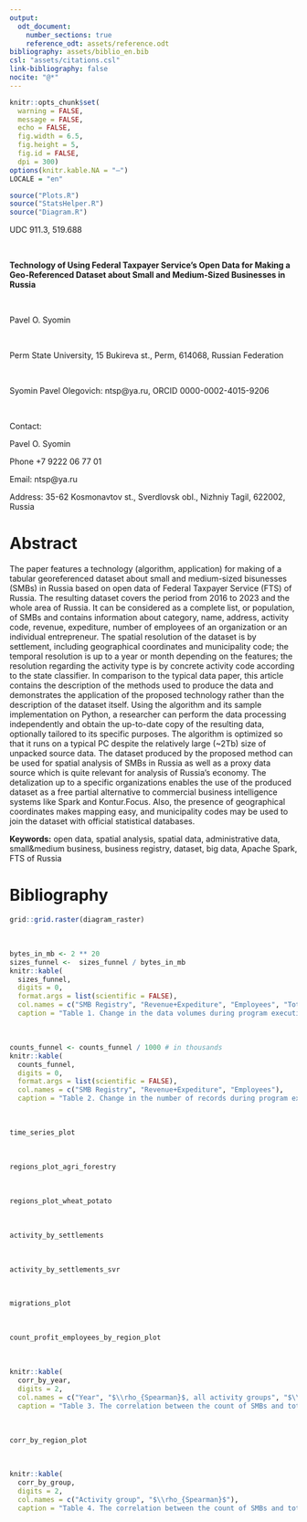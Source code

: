 ```yaml
---
output:
  odt_document:
    number_sections: true
    reference_odt: assets/reference.odt
bibliography: assets/biblio_en.bib
csl: "assets/citations.csl"
link-bibliography: false
nocite: "@*"
---
```


```r
knitr::opts_chunk$set(
  warning = FALSE, 
  message = FALSE, 
  echo = FALSE, 
  fig.width = 6.5, 
  fig.height = 5,
  fig.id = FALSE,
  dpi = 300)
options(knitr.kable.NA = "—")
LOCALE = "en"
```

```r
source("Plots.R")
source("StatsHelper.R")
source("Diagram.R")
```

UDC 911.3, 519.688

<br>

**Technology of Using Federal Taxpayer Service's Open Data for Making a Geo-Referenced Dataset about Small and Medium-Sized Businesses in Russia**

<br>

Pavel O. Syomin

<br>

Perm State University, 15 Bukireva st., Perm, 614068, Russian Federation

<br>

Syomin Pavel Olegovich: ntsp\@ya.ru, ORCID 0000-0002-4015-9206

<br>

Contact:  

Pavel O. Syomin 

Phone +7 9222 06 77 01  

Email: ntsp\@ya.ru  

Address: 35-62 Kosmonavtov st., Sverdlovsk obl., Nizhniy Tagil, 622002, Russia

# Abstract {-}

The paper features a technology (algorithm, application) for making of a tabular georeferenced dataset about small and medium-sized bisunesses (SMBs) in Russia based on open data of Federal Taxpayer Service (FTS) of Russia. The resulting dataset covers the period from 2016 to 2023 and the whole area of Russia. It can be considered as a complete list, or population, of SMBs and contains information about category, name, address, activity code, revenue, expediture, number of employees of an organization or an individual entrepreneur. The spatial resolution of the dataset is by settlement, including geographical coordinates and municipality code; the temporal resolution is up to a year or month depending on the features; the resolution regarding the activity type is by concrete activity code according to the state classifier. In comparison to the typical data paper, this article contains the description of the methods used to produce the data and demonstrates the application of the proposed technology rather than the description of the dataset itself. Using the algorithm and its sample implementation on Python, a researcher can perform the data processing independently and obtain the up-to-date copy of the resulting data, optionally tailored to its specific purposes. The algorithm is optimized so that it runs on a typical PC despite the relatively large (~2Tb) size of unpacked source data. The dataset produced by the proposed method can be used for spatial analysis of SMBs in Russia as well as a proxy data source which is quite relevant for analysis of Russia's economy. The detalization up to a specific organizations enables the use of the produced dataset as a free partial alternative to commercial business intelligence systems like Spark and Kontur.Focus. Also, the presence of geographical coordinates makes mapping easy, and municipality codes may be used to join the dataset with official statistical databases.

**Keywords:** open data, spatial analysis, spatial data, administrative data, small&medium business, business registry, dataset, big data, Apache Spark, FTS of Russia

# Bibliography {-}

<div id="refs"></div>


\newpage

```r
grid::grid.raster(diagram_raster)
```

<br>

```r
bytes_in_mb <- 2 ** 20
sizes_funnel <-  sizes_funnel / bytes_in_mb
knitr::kable(
  sizes_funnel,
  digits = 0,
  format.args = list(scientific = FALSE),
  col.names = c("SMB Registry", "Revenue+Expediture", "Employees", "Total"),
  caption = "Table 1. Change in the data volumes during program execution (in megabytes). Rows are stages, columns are source datasets and totals")
```

<br>

```r
counts_funnel <- counts_funnel / 1000 # in thousands
knitr::kable(
  counts_funnel,
  digits = 0,
  format.args = list(scientific = FALSE),
  col.names = c("SMB Registry", "Revenue+Expediture", "Employees"),
  caption = "Table 2. Change in the number of records during program execution (in thousands). Rows are stages, columns are source datasets")
```

<br>

```r
time_series_plot
```

<br>

```r
regions_plot_agri_forestry
```

<br>

```r
regions_plot_wheat_potato
```

<br>

```r
activity_by_settlements
```

<br>

```r
activity_by_settlements_svr
```

<br>

```r
migrations_plot
```

<br>

```r
count_profit_employees_by_region_plot
```

<br>

```r
knitr::kable(
  corr_by_year,
  digits = 2, 
  col.names = c("Year", "$\\rho_{Spearman}$, all activity groups", "$\\rho_{Spearman}$, excluding groups O, P, U"),
  caption = "Table 3. The correlation between the count of SMBs and total count of businesses by year")
```

<br>

```r
corr_by_region_plot
```

<br>

```r
knitr::kable(
  corr_by_group,
  digits = 2,
  col.names = c("Activity group", "$\\rho_{Spearman}$"),
  caption = "Table 4. The correlation between the count of SMBs and total count of businesses by activity group")
```
